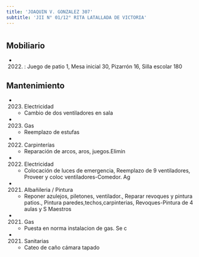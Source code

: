 ```yaml
---
title: 'JOAQUIN V. GONZALEZ 307'
subtitle: 'JII N° 01/12° RITA LATALLADA DE VICTORIA'
---
```


#


## Mobiliario

*  (2022) : Juego de patio 1, Mesa inicial 30, Pizarrón 16, Silla escolar 180 





## Mantenimiento

*  (2023) Electricidad 
    + Cambio de dos ventiladores en sala

*  (2023) Gas 
    + Reemplazo de estufas

*  (2022) Carpinterías 
    + Reparación de arcos, aros, juegos.Elimin

*  (2022) Electricidad 
    + Colocación de luces de emergencia, Reemplazo de 9 ventiladores, Proveer y coloc ventiladores-Comedor. Ag

*  (2021) Albañileria / Pintura 
    + Reponer azulejos, piletones, ventilador., Reparar revoques y pintura patios., Pintura paredes,techos,carpinterias, Revoques-Pintura de 4 aulas y S Maestros

*  (2021) Gas 
    + Puesta en norma instalacion de gas. Se c

*  (2021) Sanitarias 
    + Cateo de caño cámara tapado




